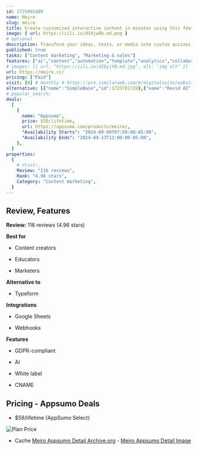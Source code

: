 ```yaml
---
id: 1725901409
name: Meiro
slug: meiro
title: Create customized interactive content in minutes using this feature-packed AI builder
image: { url: https://iili.io/dS4jwOb.md.png }
# optional
description: Transform your ideas, texts, or media into custom quizzes and tests with the power of AICustomize every detail of your content and embed or share it with your audience in a single click
published: true
tasks: ["Content marketing", "Marketing & sales"]
features: ["ai","content","automation","template","analytics","collaboration","marketing"]
# images: [{ url: "https://iili.io/dI8yiYB.md.jpg", alt: "img alt" }]
url: https://meiro.cc/
pricing: ["Paid"]
visit: [0] # monthly # https://pro.similarweb.com/#/digitalsuite/websiteanalysis/home
alternative: [{"name":"SimpleBase","id":1723781729},{"name":"Revid AI","id":1722775345},{"name":"Alice","id":1722144128},{"name":"crayo.ai","id":1723457030}]
# popular_search:
deals:
  [
    {
      name: "Appsumo",
      price: $59/lifetime,
      url: https://appsumo.com/products/meiro/,
      "Availability Starts": "2024-09-09T07:50:00-05:00",
      "Availability Ends": "2024-09-13T12:00:00-05:00",
    },
  ]
properties:
  {
    # Visit:,
    Review: "116 reviews",
    Rank: "4.96 stars",
    Category: "Content marketing",
  }
---
```


## Review, Features

**Review:** 116 reviews (4.96 stars)

**Best for**

- Content creators

- Educators

- Marketers

**Alternative to**

- Typeform

**Integrations**

- Google Sheets

- Webhooks

**Features**

- GDPR-compliant

- AI

- White label

- CNAME

## Pricing - Appsumo Deals

- $59/lifetime (AppSumo Select)

<Img src="https://iili.io/dS6xVDv.png" alt="Plan Price" />

- Cache [Meiro Appsumo Detail Archive.org](https://web.archive.org/web/*/https://appsumo.com/products/meiro/) - [Meiro Appsumo Detail Image](https://iili.io/dS6zJqB.png)
